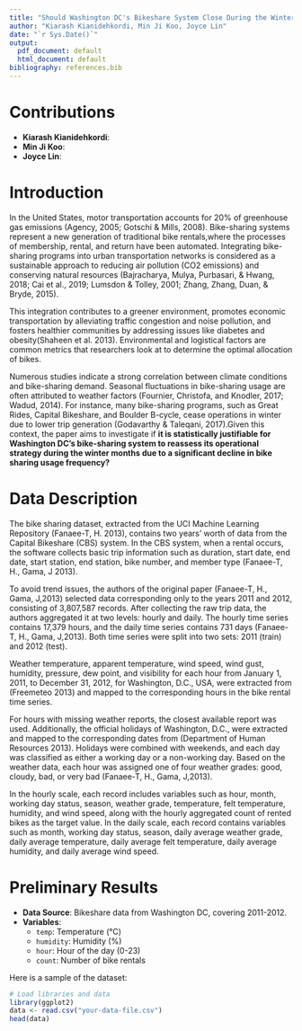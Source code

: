 ```yaml
---
title: "Should Washington DC's Bikeshare System Close During the Winter Months?"
author: "Kiarash Kianidehkordi, Min Ji Koo, Joyce Lin"
date: "`r Sys.Date()`"
output:
  pdf_document: default
  html_document: default
bibliography: references.bib
---
```


# Contributions

- **Kiarash Kianidehkordi**:  
- **Min Ji Koo**:  
- **Joyce Lin**:  

# Introduction

In the United States, motor transportation accounts for 20% of greenhouse gas emissions (Agency, 2005; Gotschi & Mills, 2008). Bike-sharing systems represent a new generation of traditional bike rentals,where the processes of membership, rental, and return have been automated. Integrating bike-sharing programs into urban transportation networks is considered as a sustainable approach to reducing air pollution (CO2 emissions) and conserving natural resources (Bajracharya, Mulya, Purbasari, & Hwang, 2018; Cai et al., 2019; Lumsdon & Tolley, 2001; Zhang, Zhang, Duan, & Bryde, 2015).

This integration contributes to a greener environment, promotes economic transportation by alleviating traffic congestion and noise pollution, and fosters healthier communities by addressing issues like diabetes and obesity(Shaheen et al. 2013). Environmental and logistical factors are common metrics that researchers look at to determine the optimal allocation of bikes.

Numerous studies indicate a strong correlation between climate conditions and bike-sharing demand. Seasonal fluctuations in bike-sharing usage are often attributed to weather factors (Fournier, Christofa, and Knodler, 2017; Wadud, 2014). For instance, many bike-sharing programs, such as Great Rides, Capital Bikeshare, and Boulder B-cycle, cease operations in winter due to lower trip generation (Godavarthy & Taleqani, 2017).Given this context, the paper aims to investigate if **it is statistically justifiable for Washington DC’s bike-sharing system to reassess its operational strategy during the winter months due to a significant decline in bike sharing usage frequency?**

# Data Description

The bike sharing dataset, extracted from the UCI Machine Learning Repository (Fanaee-T, H. 2013), contains two years' worth of data from the Capital Bikeshare (CBS) system. In the CBS system, when a rental occurs, the software collects basic trip information such as duration, start date, end date, start station, end station, bike number, and member type (Fanaee-T, H., Gama, J 2013).

To avoid trend issues, the authors of the original paper (Fanaee-T, H., Gama, J,2013) selected data corresponding only to the years 2011 and 2012, consisting of 3,807,587 records. After collecting the raw trip data, the authors aggregated it at two levels: hourly and daily. The hourly time series contains 17,379 hours, and the daily time series contains 731 days (Fanaee-T, H., Gama, J,2013). Both time series were split into two sets: 2011 (train) and 2012 (test).

Weather temperature, apparent temperature, wind speed, wind gust, humidity, pressure, dew point, and visibility for each hour from January 1, 2011, to December 31, 2012, for Washington, D.C., USA, were extracted from (Freemeteo 2013) and mapped to the corresponding hours in the bike rental time series.

For hours with missing weather reports, the closest available report was used. Additionally, the official holidays of Washington, D.C., were extracted and mapped to the corresponding dates from (Department of Human Resources 2013). Holidays were combined with weekends, and each day was classified as either a working day or a non-working day. Based on the weather data, each hour was assigned one of four weather grades: good, cloudy, bad, or very bad (Fanaee-T, H., Gama, J,2013).

In the hourly scale, each record includes variables such as hour, month, working day status, season, weather grade, temperature, felt temperature, humidity, and wind speed, along with the hourly aggregated count of rented bikes as the target value. In the daily scale, each record contains variables such as month, working day status, season, daily average weather grade, daily average temperature, daily average felt temperature, daily average humidity, and daily average wind speed.

# Preliminary Results

- **Data Source**: Bikeshare data from Washington DC, covering 2011-2012.
- **Variables**:
  - `temp`: Temperature (°C)
  - `humidity`: Humidity (%)
  - `hour`: Hour of the day (0-23)
  - `count`: Number of bike rentals
  
Here is a sample of the dataset:

```r
# Load libraries and data
library(ggplot2)
data <- read.csv("your-data-file.csv")
head(data)
```
